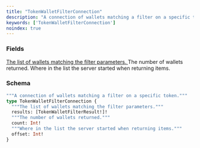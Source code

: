 ```yaml
---
title: "TokenWalletFilterConnection"
description: "A connection of wallets matching a filter on a specific token."
keywords: ['TokenWalletFilterConnection']
noindex: true
---
```


### Fields

<a href="/api-reference/types/tokenwalletfilterresult">
  <ResponseField name="results" type="[TokenWalletFilterResult!]!" required>
    The list of wallets matching the filter parameters.
  </ResponseField>
</a>

<ResponseField name="count" type="Int!" required>
  The number of wallets returned.
</ResponseField>

<ResponseField name="offset" type="Int!" required>
  Where in the list the server started when returning items.
</ResponseField>

### Schema


```graphql 
"""A connection of wallets matching a filter on a specific token."""
type TokenWalletFilterConnection {
  """The list of wallets matching the filter parameters."""
  results: [TokenWalletFilterResult!]!
  """The number of wallets returned."""
  count: Int!
  """Where in the list the server started when returning items."""
  offset: Int!
}
```
